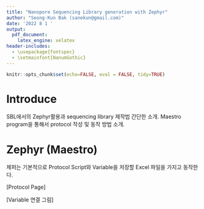 ```yaml
---
title: "Nanopore Sequencing Library generation with Zephyr"
author: "Seong-Kun Bak (sanekun@gmail.com)"
date: '2022 8 1 '
output:
  pdf_document:
    latex_engine: xelatex
header-includes:
  - \usepackage{fontspec}
  - \setmainfont{NanumGothic}
---
```


```r
knitr::opts_chunk$set(echo=FALSE, eval = FALSE, tidy=TRUE)
```

# Introduce

SBL에서의 Zephyr활용과 sequencing library 제작법 간단한 소개.
Maestro program을 통해서 protocol 작성 및 동작 방법 소개.

# Zephyr (Maestro)

제퍼는 기본적으로 Protocol Script와 Variable을 저장할 Excel 파일을 가지고 동작한다.

[Protocol Page]


[Variable 연결 그림]